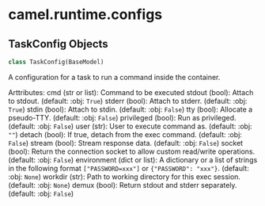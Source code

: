 <a id="camel.runtime.configs"></a>

# camel.runtime.configs

<a id="camel.runtime.configs.TaskConfig"></a>

## TaskConfig Objects

```python
class TaskConfig(BaseModel)
```

A configuration for a task to run a command inside the container.

Arttributes:
    cmd (str or list): Command to be executed
    stdout (bool): Attach to stdout. (default: :obj: `True`)
    stderr (bool): Attach to stderr. (default: :obj: `True`)
    stdin (bool): Attach to stdin. (default: :obj: `False`)
    tty (bool): Allocate a pseudo-TTY. (default: :obj: `False`)
    privileged (bool): Run as privileged. (default: :obj: `False`)
    user (str): User to execute command as. (default: :obj: `""`)
    detach (bool): If true, detach from the exec command.
        (default: :obj: `False`)
    stream (bool): Stream response data. (default: :obj: `False`)
    socket (bool): Return the connection socket to allow custom
        read/write operations. (default: :obj: `False`)
    environment (dict or list): A dictionary or a list of strings in
        the following format ``["PASSWORD=xxx"]`` or
        ``{"PASSWORD": "xxx"}``. (default: :obj: `None`)
    workdir (str): Path to working directory for this exec session.
        (default: :obj: `None`)
    demux (bool): Return stdout and stderr separately. (default: :obj:
        `False`)

